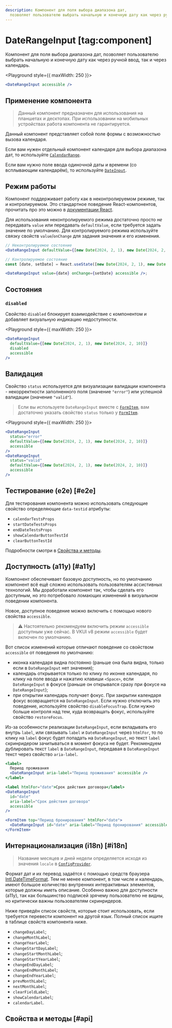 ```yaml
---
description: Компонент для поля выбора диапазона дат,
  позволяет пользователю выбрать начальную и конечную дату как через ручной ввод, так и через календарь.
---
```


<Overview group="dates">

# DateRangeInput [tag:component]

Компонент для поля выбора диапазона дат, позволяет пользователю выбрать начальную и конечную дату как через ручной ввод,
так и через календарь.

</Overview>

<Playground style={{ maxWidth: 250 }}>
  ```jsx
  <DateRangeInput accessible />
  ```
</Playground>

## Применение компонента

> Данный компонент предназначен для использования на планшетах и десктопах.
> При использовании на мобильных устройствах работа компонента не гарантируется.

Данный компонент представляет собой поле формы с возможностью вызова календаря.

Если вам нужен отдельный компонент календаря для выбора диапазона дат, то используйте [`CalendarRange`](/components/calendar-range).

Если вам нужно поле ввода одиночной даты и времени (со всплывающим календарём), то используйте [`DateInput`](/components/date-input).

## Режим работы

Компонент поддерживает работу как в неконтролируемом режиме, так и контролируемом. Это стандартное поведение
React-компонентов, прочитать про это можно в [документации React](https://react.dev/reference/react-dom/components/input#controlling-an-input-with-a-state-variable).

Для использования неконтролируемого режима достаточно просто _не_ передавать `value` или передавать `defaultValue`, если
требуется задать значение по умолчанию.
Для контролируемого режима используйте связку свойств `value`/`onChange` для задания значения и его изменения.

```jsx
// Неконтролируемое состояние
<DateRangeInput defaultValue={[new Date(2024, 2, 1), new Date(2024, 2, 10)]} accessible />;

// Контролируемое состояние
const [date, setDate] = React.useState([new Date(2024, 2, 1), new Date(2024, 2, 10)]);

<DateRangeInput value={date} onChange={setDate} accessible />;
```

## Состояния

### `disabled`

Свойство `disabled` блокирует взаимодействие с компонентом и добавляет визуальную индикацию недоступности.

<Playground style={{ maxWidth: 250 }}>
  ```jsx
  <DateRangeInput
    defaultValue={[new Date(2024, 2, 1), new Date(2024, 2, 10)]}
    disabled
    accessible
  />
  ```
</Playground>

## Валидация

Свойство `status` используется для визуализации валидации компонента - некорректности заполненного поля (значение `"error"`)
или успешной валидации (значение `"valid"`).

> Если вы используете `DateRangeInput` вместе с [`FormItem`](/components/form-item), вам достаточно указать свойство `status` только у
> [`FormItem`](/components/form-item).

<Playground style={{ maxWidth: 250 }}>
  ```jsx
  <DateRangeInput
    status="error"
    defaultValue={[new Date(2024, 2, 1), new Date(2024, 2, 10)]}
    accessible
  />
  <DateRangeInput
    status="valid"
    defaultValue={[new Date(2024, 2, 1), new Date(2024, 2, 10)]}
    accessible
  />
  ```
</Playground>

## Тестирование (e2e) [#e2e]

Для тестирования компонента можно использовать следующие свойство определяющие `data-testid` атрибуты:

- `calendarTestsProps`
- `startDateTestsProps`
- `endDateTestsProps`
- `showCalendarButtonTestId`
- `clearButtonTestId`

Подробности смотри в [Свойства и методы](#api).

## Доступность (a11y) [#a11y]

Компонент обеспечивает базовую доступность, но по умолчанию компонент всё ещё сложно использовать пользователям ассистивных
технологий. Мы доработали компонент так, чтобы сделать его доступным, но это потребовало ломающих изменений в визуальном поведении
компонента.

Новое, доступное поведение можно включить с помощью нового свойства `accessible`.

> ⚠️ Настоятельно рекомендуем включить режим `accessible` доступным уже сейчас. В VKUI v8 режим `accessible` будет включен
> по умолчанию.

Вот список изменений которые отличают поведение со свойством `accessible` от поведения по умолчанию:

- иконка календаря видна постоянно (раньше она была видна, только если в `DateRangeInput` нет значения);
- календарь открывается только по клику по иконке календаря, по клику на поле ввода и нажатию клавиши `<Space>`,
  если `DateRangeInput` в фокусе (раньше он открывался сразу при фокусе на `DateRangeInput`);
- при открытии календарь получает фокус. При закрытии календаря фокус возвращается на `DateRangeInput`. Если нужно
  отключить это поведение, используйте свойство `disableFocusTrap`. Если нужно больше контроля над тем, куда возвращать фокус,
  используйте свойство `restoreFocus`.

Из-за особенности реализации `DateRangeInput`, если вкладывать его внутрь `label`, или связывать `label` и `DateRangeInput` через `htmlFor`,
то по клику на `label` фокус будет попадать на `DateRangeInput`, но текст `label` скринридером зачитываться в момент фокуса не будет.
Рекомендуем дублировать текст `label` в `DateRangeInput`, передавая в `DateRangeInput` текст через свойство `aria-label`.

```jsx
<label>
  Период проживания
  <DateRangeInput aria-label="Период проживания" accessible />
</label>
```

```jsx
<label htmlFor="date">Срок действия договора</label>
<DateRangeInput
  id="date"
  aria-label="Срок действия договора"
  accessible
/>
```

```jsx
<FormItem top="Период бронирования" htmlFor="date">
  <DateRangeInput id="date" aria-label="Период бронирования" accessible />
</FormItem>
```

## Интернационализация (i18n) [#i18n]

> Название месяцев и дней недели определяется исходя из значения `locale` в [`ConfigProvider`](/components/config-provider).

Формат дат и их перевод задаётся с помощью средств браузера [Intl.DateTimeFormat](https://developer.mozilla.org/en-US/docs/Web/JavaScript/Reference/Global_Objects/Intl/DateTimeFormat).
Тем не менее компонент, в том числе и календарь, имеют большое количество внутренних интерактивных элементов, которые должны иметь
описание. Особенно важно для доступности (a11y), так как большинство подписей зрячему пользователю не видны, но критически важны
пользователям скринридеров.

Ниже приведён список свойств, которые стоит использовать, если требуется перевести компонент на другой язык. Полный список ищите
в таблице свойств компонента ниже.

- `changeDayLabel`;
- `changeMonthLabel`;
- `changeYearLabel`;
- `changeStartDayLabel`;
- `changeStartMonthLabel`;
- `changeStartYearLabel`;
- `changeEndDayLabel`;
- `changeEndMonthLabel`;
- `changeEndYearLabel`;
- `prevMonthLabel`;
- `nextMonthLabel`;
- `clearFieldLabel`;
- `showCalendarLabel`;
- `calendarLabel`.

## Свойства и методы [#api]

<PropsTable name="DateRangeInput" />
